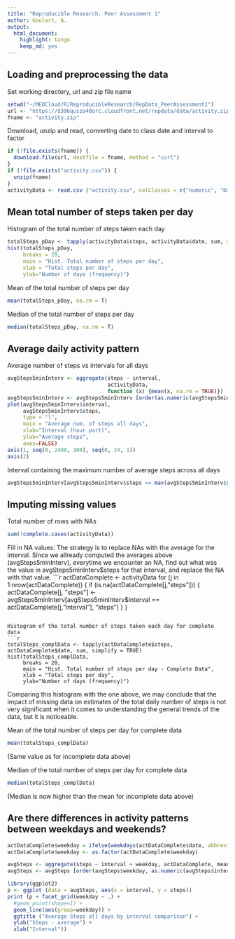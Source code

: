 ```yaml
---
title: "Reproducible Research: Peer Assessment 1"
author: Goulart, A.
output: 
  html_document:
    highlight: tango
    keep_md: yes
---
```



## Loading and preprocessing the data
Set working directory, url and zip file name
```r
setwd("~/MEOCloud/R/ReproducibleResearch/RepData_PeerAssessment1")
url <- "https://d396qusza40orc.cloudfront.net/repdata/data/activity.zip"
fname <- "activity.zip"
```

Download, unzip and read, converting date to class date and interval to factor
```r
if (!file.exists(fname)) {
  download.file(url, destfile = fname, method = "curl")
}
if (!file.exists("activity.csv")) {
  unzip(fname)
}
activityData <- read.csv ("activity.csv", colClasses = c("numeric", "Date", "numeric"))
```

## Mean total number of steps taken per day
Histogram of the total number of steps taken each day
```r
totalSteps_pDay <- tapply(activityData$steps, activityData$date, sum, simplify = TRUE)
hist(totalSteps_pDay,
     breaks = 20,
     main = "Hist. Total number of steps per day",
     xlab = "Total steps per day",
     ylab="Number of days (frequency)")
```

Mean of the total number of steps per day
```r
mean(totalSteps_pDay, na.rm = T)
```

Median of the total number of steps per day
```r
median(totalSteps_pDay, na.rm = T)
```

## Average daily activity pattern
Average number of steps vs intervals for all days
```r
avgSteps5minInterv <- aggregate(steps ~ interval,
                                activityData, 
                                function (x) {mean(x, na.rm = TRUE)})
avgSteps5minInterv <- avgSteps5minInterv [order(as.numeric(avgSteps5minInterv$interval)),]
plot(avgSteps5minInterv$interval,
     avgSteps5minInterv$steps,
     type = "l",
     main = "Average num. of steps all days",
     xlab="Interval (hour part)",
     ylab="Average steps",
     axes=FALSE)
axis(1, seq(0, 2400, 100), seq(0, 24, 1))
axis(2)
```

Interval containing the maximum number of average steps across all days
```r
avgSteps5minInterv[avgSteps5minInterv$steps == max(avgSteps5minInterv$steps),"interval"]
```

## Imputing missing values
Total number of rows with NAs
```r
sum(!complete.cases(activityData))
```

Fill in NA values: The strategy is to replace NAs with the average for the interval. Since we allready computed the averages above (avgSteps5minInterv), everytime we encounter an NA, find out what was the value in avgSteps5minInterv$steps for that interval, and replace the NA with that value.
```r
actDataComplete <- activityData
for (j in 1:nrow(actDataComplete)) {
  if (is.na(actDataComplete[j,"steps"])) {
    actDataComplete[j, "steps"] <- 
      avgSteps5minInterv[avgSteps5minInterv$interval == actDataComplete[j,"interval"], "steps"]
  }
}
```

Histogram of the total number of steps taken each day for complete data
```r
totalSteps_complData <- tapply(actDataComplete$steps, actDataComplete$date, sum, simplify = TRUE)
hist(totalSteps_complData,
     breaks = 20,
     main = "Hist. Total number of steps per day - Complete Data",
     xlab = "Total steps per day",
     ylab="Number of days (frequency)")
```

Comparing this  histogram with the one above, we may conclude that the impact of missing data on estimates of the total daily number of steps is not very significant when it comes to understanding the general trends of the data, but it is noticeable.


Mean of the total number of steps per day for complete data
```r
mean(totalSteps_complData)
```
(Same value as for incomplete data above)


Median of the total number of steps per day for complete data
```r
median(totalSteps_complData)
```
(Median is now higher than the mean for incomplete data above)

## Are there differences in activity patterns between weekdays and weekends?
```r
actDataComplete$weekday = ifelse(weekdays(actDataComplete$date, abbreviate = TRUE) == "Sáb" | weekdays(actDataComplete$date) == "Dom", "weekend", "weekday")
actDataComplete$weekday <- as.factor(actDataComplete$weekday)

avgSteps <- aggregate(steps ~ interval + weekday, actDataComplete, mean)
avgSteps <- avgSteps [order(avgSteps$weekday, as.numeric(avgSteps$interval)),]

library(ggplot2)
p <- ggplot (data = avgSteps, aes(x = interval, y = steps))
print (p + facet_grid(weekday ~ .) +
  #geom_point(shape=1) +
  geom_line(aes(group=weekday)) +
  ggtitle ("Average Steps all days by interval comparison") +
  ylab("Steps - average") +
  xlab("Interval"))
```


